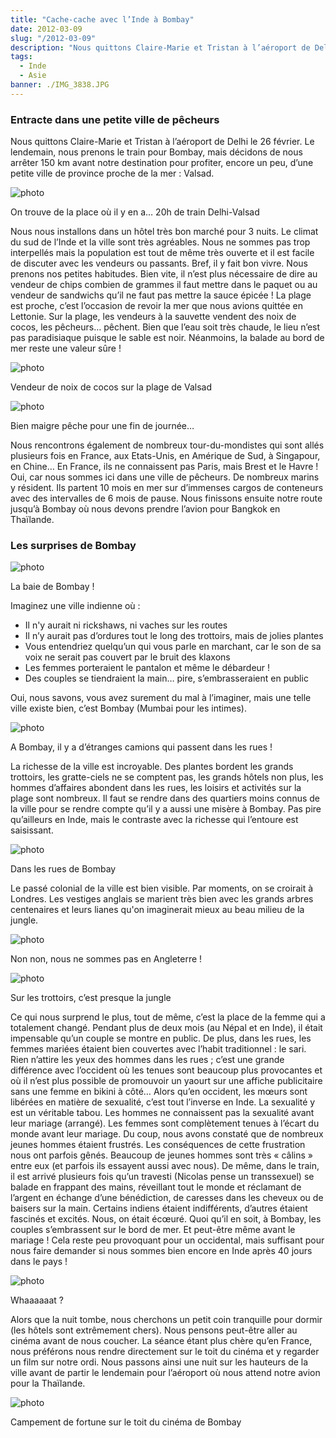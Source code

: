 ```yaml
---
title: "Cache-cache avec l’Inde à Bombay"
date: 2012-03-09
slug: "/2012-03-09"
description: "Nous quittons Claire-Marie et Tristan à l’aéroport de Delhi le 26 février. Le lendemain, nous prenons le train pour Bombai mais décidons..."
tags:
  - Inde
  - Asie
banner: ./IMG_3838.JPG
---
```


### Entracte dans une petite ville de pêcheurs

Nous quittons Claire-Marie et Tristan à l’aéroport de Delhi le 26 février. Le lendemain, nous prenons le train pour Bombay, mais décidons de nous arrêter 150 km avant notre destination pour profiter, encore un peu, d’une petite ville de province proche de la mer : Valsad.

![photo](./IMG_3775.JPG)

<div class="img-caption">
  On trouve de la place où il y en a… 20h de train Delhi-Valsad
</div>

Nous nous installons dans un hôtel très bon marché pour 3 nuits. Le climat du sud de l’Inde et la ville sont très agréables. Nous ne sommes pas trop interpellés mais la population est tout de même très ouverte et il est facile de discuter avec les vendeurs ou passants. Bref, il y fait bon vivre.
Nous prenons nos petites habitudes. Bien vite, il n’est plus nécessaire de dire au vendeur de chips combien de grammes il faut mettre dans le paquet ou au vendeur de sandwichs qu’il ne faut pas mettre la sauce épicée !
La plage est proche, c’est l’occasion de revoir la mer que nous avions quittée en Lettonie. Sur la plage, les vendeurs à la sauvette vendent des noix de cocos, les pêcheurs… pêchent. Bien que l’eau soit très chaude, le lieu n’est pas paradisiaque puisque le sable est noir. Néanmoins, la balade au bord de mer reste une valeur sûre !

![photo](./IMG_3789.JPG)

<div class="img-caption">Vendeur de noix de cocos sur la plage de Valsad</div>

![photo](./IMG_3800.JPG)

<div class="img-caption">Bien maigre pêche pour une fin de journée…</div>

Nous rencontrons également de nombreux tour-du-mondistes qui sont allés plusieurs fois en France, aux Etats-Unis, en Amérique de Sud, à Singapour, en Chine… En France, ils ne connaissent pas Paris, mais Brest et le Havre ! Oui, car nous sommes ici dans une ville de pêcheurs. De nombreux marins y résident. Ils partent 10 mois en mer sur d’immenses cargos de conteneurs avec des intervalles de 6 mois de pause.
Nous finissons ensuite notre route jusqu’à Bombay où nous devons prendre l’avion pour Bangkok en Thaïlande.

### Les surprises de Bombay

![photo](./IMG_3838.JPG)

<div class="img-caption">La baie de Bombay !</div>

Imaginez une ville indienne où :

- Il n'y aurait ni rickshaws, ni vaches sur les routes
- Il n’y aurait pas d’ordures tout le long des trottoirs, mais de jolies plantes
- Vous entendriez quelqu’un qui vous parle en marchant, car le son de sa voix ne serait pas couvert par le bruit des klaxons
- Les femmes porteraient le pantalon et même le débardeur !
- Des couples se tiendraient la main… pire, s’embrasseraient en public

Oui, nous savons, vous avez surement du mal à l’imaginer, mais une telle ville existe
bien, c’est Bombay (Mumbai pour les intimes).

![photo](./IMG_3855.JPG)

<div class="img-caption">
  A Bombay, il y a d’étranges camions qui passent dans les rues !
</div>

La richesse de la ville est incroyable. Des plantes bordent les grands trottoirs, les gratte-ciels ne se comptent pas, les grands hôtels non plus, les hommes d’affaires abondent dans les rues, les loisirs et activités sur la plage sont nombreux. Il faut se rendre dans des quartiers moins connus de la ville pour se rendre compte qu’il y a aussi une misère à Bombay. Pas pire qu’ailleurs en Inde, mais le contraste avec la richesse qui l’entoure est saisissant.

![photo](./IMG_3826.JPG)

<div class="img-caption">Dans les rues de Bombay</div>

Le passé colonial de la ville est bien visible. Par moments, on se croirait à Londres. Les vestiges anglais se marient très bien avec les grands arbres centenaires et leurs lianes qu'on imaginerait mieux au beau milieu de la jungle.

![photo](./IMG_3854.JPG)

<div class="img-caption">Non non, nous ne sommes pas en Angleterre !</div>

![photo](./IMG_3852.JPG)

<div class="img-caption">Sur les trottoirs, c’est presque la jungle</div>

Ce qui nous surprend le plus, tout de même, c’est la place de la femme qui a totalement changé. Pendant plus de deux mois (au Népal et en Inde), il était impensable qu’un couple se montre en public. De plus, dans les rues, les femmes mariées étaient bien couvertes avec l’habit traditionnel : le sari. Rien n’attire les yeux des hommes dans les rues ; c’est une grande différence avec l’occident où les tenues sont beaucoup plus provocantes et où il n’est plus possible de promouvoir un yaourt sur une affiche publicitaire sans une femme en bikini à côté…
Alors qu’en occident, les mœurs sont libérées en matière de sexualité, c’est tout l’inverse en Inde. La sexualité y est un véritable tabou. Les hommes ne connaissent pas la sexualité avant leur mariage (arrangé). Les femmes sont complètement tenues à l’écart du monde avant leur mariage. Du coup, nous avons constaté que de nombreux jeunes hommes étaient frustrés. Les conséquences de cette frustration nous ont parfois gênés. Beaucoup de jeunes hommes sont très « câlins » entre eux (et parfois ils essayent aussi avec nous). De même, dans le train, il est arrivé plusieurs fois qu’un travesti (Nicolas pense un transsexuel) se balade en frappant des mains, réveillant tout le monde et réclamant de l’argent en échange d’une bénédiction, de caresses dans les cheveux ou de baisers sur la main. Certains indiens étaient indifférents, d’autres étaient fascinés et excités. Nous, on était écœuré.
Quoi qu’il en soit, à Bombay, les couples s’embrassent sur le bord de mer. Et peut-être même avant le mariage ! Cela reste peu provoquant pour un occidental, mais suffisant pour nous faire demander si nous sommes bien encore en Inde après 40 jours dans le pays !

![photo](./IMG_3831.JPG)

<div class="img-caption">Whaaaaaat ?</div>

Alors que la nuit tombe, nous cherchons un petit coin tranquille pour dormir (les hôtels sont extrêmement chers). Nous pensons peut-être aller au cinéma avant de nous coucher. La séance étant plus chère qu’en France, nous préférons nous rendre directement sur le toit du cinéma et y regarder un film sur notre ordi. Nous passons ainsi une nuit sur les hauteurs de la ville avant de partir le lendemain pour l’aéroport où nous attend notre avion pour la Thaïlande.

![photo](./IMG_3845.JPG)

<div class="img-caption">
  Campement de fortune sur le toit du cinéma de Bombay
</div>


<Navigation
  previous="/2012-03-02"
  next="/2012-03-18"
  gallery="/galerie/inde3"
/>
